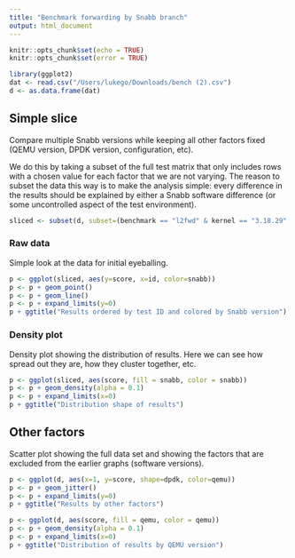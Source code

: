 ```yaml
---
title: "Benchmark forwarding by Snabb branch"
output: html_document
---
```


```r
knitr::opts_chunk$set(echo = TRUE)
knitr::opts_chunk$set(error = TRUE)
```

```r
library(ggplot2)
dat <- read.csv("/Users/lukego/Downloads/bench (2).csv")
d <- as.data.frame(dat)
```

## Simple slice

Compare multiple Snabb versions while keeping all other factors fixed (QEMU version, DPDK version, configuration, etc).

We do this by taking a subset of the full test matrix that only includes rows with a chosen value for each factor that we are not varying. The reason to subset the data this way is to make the analysis simple: every difference in the results should be explained by either a Snabb software difference (or some uncontrolled aspect of the test environment).

```r
sliced <- subset(d, subset=(benchmark == "l2fwd" & kernel == "3.18.29" & qemu == "2.4.1" & dpdk == "16.04"))
```

### Raw data

Simple look at the data for initial eyeballing.

```r
p <- ggplot(sliced, aes(y=score, x=id, color=snabb))
p <- p + geom_point()
p <- p + geom_line()
p <- p + expand_limits(y=0)
p + ggtitle("Results ordered by test ID and colored by Snabb version")
```

### Density plot

Density plot showing the distribution of results. Here we can see how spread out they are, how they cluster together, etc.

```r
p <- ggplot(sliced, aes(score, fill = snabb, color = snabb))
p <- p + geom_density(alpha = 0.1)
p <- p + expand_limits(x=0)
p + ggtitle("Distribution shape of results")
```

## Other factors

Scatter plot showing the full data set and showing the factors that are excluded from the earlier graphs (software versions).

```r
p <- ggplot(d, aes(x=1, y=score, shape=dpdk, color=qemu))
p <- p + geom_jitter()
p <- p + expand_limits(y=0)
p + ggtitle("Results by other factors")
```

```r
p <- ggplot(d, aes(score, fill = qemu, color = qemu))
p <- p + geom_density(alpha = 0.1)
p <- p + expand_limits(x=0)
p + ggtitle("Distribution of results by QEMU version")
```

